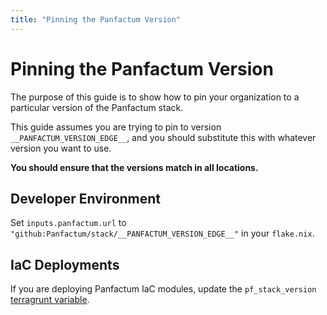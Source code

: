 ```yaml
---
title: "Pinning the Panfactum Version"
---
```


# Pinning the Panfactum Version

The purpose of this guide is to show how to pin your organization to a particular version of the Panfactum stack.

This guide assumes you are trying to pin to version `__PANFACTUM_VERSION_EDGE__`, and you should substitute this with whatever
version you want to use.

**You should ensure that the versions match in all locations.**

## Developer Environment

Set `inputs.panfactum.url` to `"github:Panfactum/stack/__PANFACTUM_VERSION_EDGE__"` in your `flake.nix`.

## IaC Deployments

If you are deploying Panfactum IaC modules, update the `pf_stack_version` [terragrunt variable](/docs/edge/reference/configuration/terragrunt-variables).
